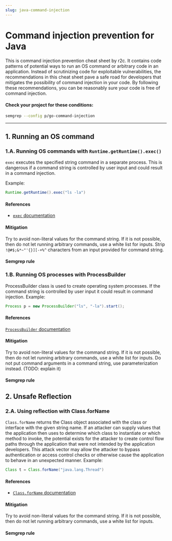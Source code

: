 ```yaml
---
slug: java-command-injection
---
```



# Command injection prevention for Java

This is command injection prevention cheat sheet by r2c. It contains code patterns of potential ways to run an OS command or arbitrary code in an application. Instead of scrutinizing code for exploitable vulnerabilities, the recommendations in this cheat sheet pave a safe road for developers that mitigates the possibility of command injection in your code. By following these recommendations, you can be reasonably sure your code is free of command injection.

#### Check your project for these conditions:

```bash
semgrep --config p/go-command-injection
```

---

## 1. Running an OS command

### 1.A. Running OS commands with `Runtime.getRuntime().exec()`

`exec` executes the specified string command in a separate process. This is dangerous if a command string is controlled by user input and could result in a command injection.

Example:

```java
Runtime.getRuntime().exec("ls -la")
```

#### References

- [`exec` documentation](https://docs.oracle.com/javase/7/docs/api/java/lang/Runtime.html#exec(java.lang.String))

#### Mitigation

Try to avoid non-literal values for the command string. If it is not possible, then do not let running arbitrary commands, use a white list for inputs. Strip `!@#$;&*~"'{}][-+%^` characters from an input provided for command string. 

#### Semgrep rule

<LinkToRegistryRule ruleId="java.lang.security.audit.command-injection-formatted-runtime-call.command-injection-formatted-runtime-call" />

### 1.B. Running OS processes with ProcessBuilder

ProcessBuilder class is used to create operating system processes. If the command string is controlled by user input it could result in command injection. 
Example:

```java
Process p = new ProcessBuilder("ls", "-la").start();
```

#### References

[`ProcessBuilder` documentation](https://docs.oracle.com/javase/7/docs/api/java/lang/ProcessBuilder.html)

#### Mitigation

Try to avoid non-literal values for the command string. If it is not possible, then do not let running arbitrary commands, use a white list for inputs. Do not put command arguments in a command string, use parameterization instead. (TODO: explain it) 

#### Semgrep rule

<LinkToRegistryRule ruleId="java.lang.security.audit.command-injection-process-builder.command-injection-process-builder" />

## 2. Unsafe Reflection

### 2.A. Using reflection with Class.forName

`Class.forName` returns the Class object associated with the class or interface with the given string name. If an attacker can supply values that the application then uses to determine which class to instantiate or which method to invoke, the potential exists for the attacker to create control flow paths through the application that were not intended by the application developers. This attack vector may allow the attacker to bypass authentication or access control checks or otherwise cause the application to behave in an unexpected manner. 
Example:

```java
Class t = Class.forName("java.lang.Thread")
```

#### References

- [`Class.forName` documentation](https://docs.oracle.com/javase/8/docs/api/java/lang/Class.html#forName-java.lang.String-)

#### Mitigation

Try to avoid non-literal values for the command string. If it is not possible, then do not let running arbitrary commands, use a white list for inputs. 

#### Semgrep rule

<LinkToRegistryRule ruleId="java.lang.security.audit.unsafe-reflection.unsafe-reflection" />
